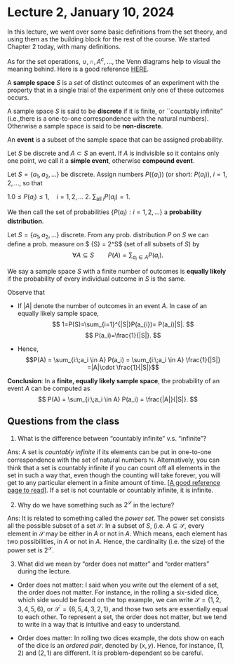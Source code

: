 # Lecture 2, January 10, 2024

In this lecture, we went over some basic definitions from the set theory, and using them as the building block for the rest of the course. We started Chapter 2 today, with many definitions.

As for the set operations, $\cup,\cap,A^c,...$, the Venn diagrams help to visual the meaning behind. Here is a good reference [HERE](https://www.edrawmax.com/article/venn-diagram-symbols-and-set-notations.html).

::: {.definition name="sample space"}
A **sample space** $S$ is a *set* of distinct outcomes of an experiment with the property that in a single trial of the experiment only one of these outcomes occurs.
:::

::: {.definition name="Discrete and non-discrete sample space"}
A sample space $S$ is said to be **discrete** if it is finite, or ``countably infinite"  (i.e.,there is a one-to-one correspondence with the natural numbers). Otherwise a sample space is said to be **non-discrete**.
:::

::: {.definition name="Event"}
An **event** is a subset of the sample space that can be assigned probability. 
:::
::: {.definition name="Simple and Compound event"}
Let $S$ be discrete and $A\subset S$ an event. If $A$ is indivisible so it contains only one point, we call it a **simple event**, otherwise **compound event**. 
:::

::: {.definition name="Probability distribution"}
Let $S=\{a_1,a_2,\dots\}$ be discrete. Assign numbers $P(\{a_i\})$ (or short: $P(a_i)$), $i=1,2,\dots$, so that

1.$0\leq P(a_i)\leq 1,\quad i=1,2,\dots$
2. $\sum_{\text{all }i}P(a_i)=1$. 

We then call the set of probabilities $\{P(a_i):i=1,2,\dots\}$ a **probability distribution**.
:::

::: {.definition}
Let $S=\{a_1,a_2,\dots\}$ discrete. From any prob. distribution $P$ on $S$ we can define a prob. measure on $ {\mathcal S} = 2^S$ (set of all subsets of  $S$) by
$$\forall A \subseteq S \qquad P(A)=\sum_{a_i\in A}P(a_i).$$ 
:::

::: {.definition name="Equally likely"}
We say a sample space $S$ with a finite number of outcomes is **equally likely** if the probability of every individual outcome in $S$ is the same.
:::


Observe that 

* If $|A|$ denote the number of outcomes in an event $A$. In case of an equally likely sample space,
$$
1=P(S)=\sum_{i=1}^{|S|}P(a_{i})= P(a_i)|S|.
$$
$$
P(a_i)=\frac{1}{|S|}.
$$

* Hence,
$$P(A) = \sum_{i:\;a_i \in A} P(a_i) = \sum_{i:\;a_i \in A} \frac{1}{|S|} =|A|\cdot  \frac{1}{|S|}$$


**Conclusion**: In a **finite, equally likely sample space**, the probability of an event $A$ can be computed as
$$
P(A) = \sum_{i:\;a_i \in A} P(a_i) = \frac{|A|}{|S|}.
$$

## Questions from the class

1. What is the difference between "countably infinite" v.s. "infinite"?

Ans: A set is *countably infinite* if its elements can be put in one-to-one correspondence with the set of natural numbers $\mathbb{N}$. Alternatively, you can think that a set is countably infinite if you can count off all elements in the set in such a way that, even though the counting will take forever, you will get to any particular element in a finite amount of time. [[A good reference page to read](https://mathinsight.org/definition/countably_infinite)]. If a set is not countable or countably infinite, it is infinite.

2. Why do we have something such as $2^\mathcal{S}$ in the lecture?

Ans: It is related to something called the *power set*. The power set consists all the possible subset of a set $\mathcal{S}$. In a subset of $S$, (i.e. $A \subseteq \mathcal{S}$, every element in $\mathcal{S}$ may be either in $A$ or not in $A$. Which means, each element has two possibilities, in $A$ or not in $A$. Hence, the cardinality (i.e. the size) of the power set is $2^\mathcal{S}$.

3. What did we mean by "order does not matter" and "order matters" during the lecture.

- Order does not matter: I said when you write out the element of a set, the order does not matter. For instance, in the rolling a six-sided dice, which side would be faced on the top example, we can write $\mathcal{S} = \{1,2,3,4,5,6\}$, or $\mathcal{S}^\prime=\{6,5,4,3,2,1\}$, and those two sets are essentially equal to each other. To represent a set, the order does not matter, but we tend to write in a way that is intuitive and easy to understand.

- Order does matter: In rolling two dices example, the dots show on each of the dice is an *ordered pair*, denoted by $(x,y)$. Hence, for instance, $(1,2)$ and $(2,1)$ are different. It is problem-dependent so be careful. 